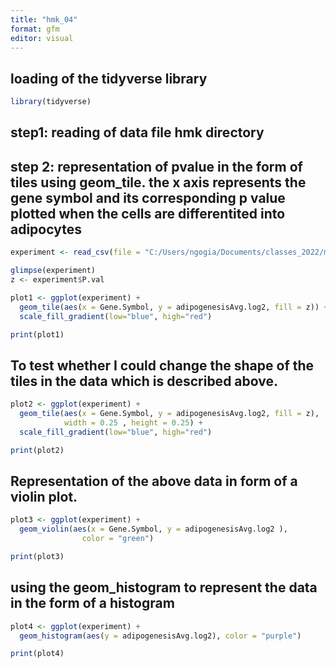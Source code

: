 ```yaml
---
title: "hmk_04"
format: gfm
editor: visual
---
```

## loading of the tidyverse library
```r
library(tidyverse)
```
## step1: reading of data file hmk directory
## step 2: representation of pvalue in the form of tiles using geom_tile. the x axis represents the gene symbol and its corresponding p value plotted when the cells are differentited into adipocytes
```r
experiment <- read_csv(file = "C:/Users/ngogia/Documents/classes_2022/micr_575/hmk/my_data.csv")

glimpse(experiment)
z <- experiment$P.val

plot1 <- ggplot(experiment) + 
  geom_tile(aes(x = Gene.Symbol, y = adipogenesisAvg.log2, fill = z)) +
  scale_fill_gradient(low="blue", high="red")

print(plot1)


```
## To test whether I could change the shape of the tiles in the data which is described above. 
```r
plot2 <- ggplot(experiment) + 
  geom_tile(aes(x = Gene.Symbol, y = adipogenesisAvg.log2, fill = z), 
            width = 0.25 , height = 0.25) + 
  scale_fill_gradient(low="blue", high="red")

print(plot2)


```
## Representation of the above data in form of a violin plot.
```r
plot3 <- ggplot(experiment) + 
  geom_violin(aes(x = Gene.Symbol, y = adipogenesisAvg.log2 ),
                color = "green")

print(plot3)

```
## using the geom_histogram to represent the data in the form of a histogram
```r
plot4 <- ggplot(experiment) +
  geom_histogram(aes(y = adipogenesisAvg.log2), color = "purple")

print(plot4)
```


